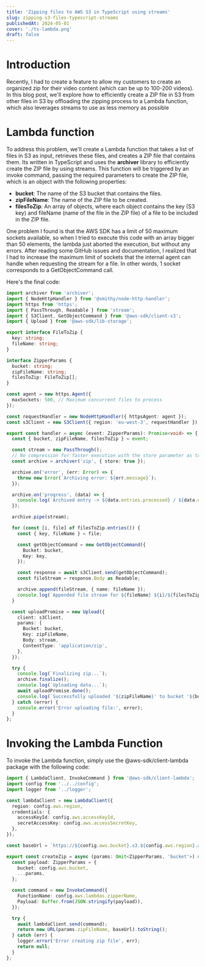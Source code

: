 ```yaml
---
title: 'Zipping files to AWS S3 in TypeScript using streams'
slug: zipping-s3-files-typescript-streams
publishedAt: 2024-05-01
cover: './ts-lambda.png'
draft: false
---
```


# Introduction
Recently, I had to create a feature to allow my customers to create an organized zip for their video content (which can be up to 100-200 videos).
In this blog post, we'll explore how to efficiently create a ZIP file in S3 from other files in S3 by offloading the zipping process to a Lambda function, which also leverages streams to use as less memory as possible

# Lambda function
To address this problem, we'll create a Lambda function that takes a list of files in S3 as input, retrieves these files, and creates a ZIP file that contains them.
Its written in TypeScript and uses the **archiver** library to efficiently create the ZIP file by using streams.
This function will be triggered by an invoke command, passing the required parameters to create the ZIP file, which is an object with the following properties:

- **bucket**: The name of the S3 bucket that contains the files.
- **zipFileName**: The name of the ZIP file to be created.
- **filesToZip**: An array of objects, where each object contains the key (S3 key) and fileName (name of the file in the ZIP file) of a file to be included in the ZIP file.

One problem I found is that the AWS SDK has a limit of 50 maximum sockets available, so when I tried to execute this code with an array bigger than 50 elements, the lambda just aborted the execution, but without any errors.
After reading some GitHub issues and documentation, I realized that I had to increase the maximum limit of sockets that the internal agent can handle when requesting the stream for a file. In other words, 1 socket corresponds to a GetObjectCommand call.

Here's the final code:

```ts
import archiver from 'archiver';
import { NodeHttpHandler } from '@smithy/node-http-handler';
import https from 'https';
import { PassThrough, Readable } from 'stream';
import { S3Client, GetObjectCommand } from '@aws-sdk/client-s3';
import { Upload } from '@aws-sdk/lib-storage';

export interface FileToZip {
  key: string;
  fileName: string;
}

interface ZipperParams {
  bucket: string;
  zipFileName: string;
  filesToZip: FileToZip[];
}

const agent = new https.Agent({
  maxSockets: 500, // Maximum concurrent files to process
});

const requestHandler = new NodeHttpHandler({ httpsAgent: agent });
const s3Client = new S3Client({ region: 'eu-west-3', requestHandler });

export const handler = async (event: ZipperParams): Promise<void> => {
  const { bucket, zipFileName, filesToZip } = event;

  const stream = new PassThrough();
  // No compression for faster execution with the store parameter as true
  const archive = archiver('zip', { store: true });

  archive.on('error', (err: Error) => {
    throw new Error(`Archiving error: ${err.message}`);
  });

  archive.on('progress', (data) => {
    console.log(`Archived entry -> ${data.entries.processed} / ${data.entries.total}`);
  });

  archive.pipe(stream);

  for (const [i, file] of filesToZip.entries()) {
    const { key, fileName } = file;

    const getObjectCommand = new GetObjectCommand({
      Bucket: bucket,
      Key: key,
    });

    const response = await s3Client.send(getObjectCommand);
    const fileStream = response.Body as Readable;

    archive.append(fileStream, { name: fileName });
    console.log(`Appended file stream for ${fileName} ${i}/${filesToZip.length}`);
  }

  const uploadPromise = new Upload({
    client: s3Client,
    params: {
      Bucket: bucket,
      Key: zipFileName,
      Body: stream,
      ContentType: 'application/zip',
    },
  });

  try {
    console.log(`Finalizing zip...`);
    archive.finalize();
    console.log(`Uploading data...`);
    await uploadPromise.done();
    console.log(`Successfully uploaded '${zipFileName}' to bucket '${bucket}'.`);
  } catch (error) {
    console.error('Error uploading file:', error);
  }
};
```

# Invoking the Lambda Function

To invoke the Lambda function, simply use the @aws-sdk/client-lambda package with the following code:

```ts
import { LambdaClient, InvokeCommand } from '@aws-sdk/client-lambda';
import config from '../../config';
import logger from '../logger';

const lambdaClient = new LambdaClient({
  region: config.aws.region,
  credentials: {
    accessKeyId: config.aws.accessKeyId,
    secretAccessKey: config.aws.accessSecretKey,
  },
});

const baseUrl = `https://${config.aws.bucket}.s3.${config.aws.region}.amazonaws.com/`;

export const createZip = async (params: Omit<ZipperParams, 'bucket'>) => {
  const payload: ZipperParams = {
    bucket: config.aws.bucket,
    ...params,
  };

  const command = new InvokeCommand({
    FunctionName: config.aws.lambdas.zipperName,
    Payload: Buffer.from(JSON.stringify(payload)),
  });

  try {
    await lambdaClient.send(command);
    return new URL(params.zipFileName, baseUrl).toString();
  } catch (err) {
    logger.error('Error creating zip file', err);
    return null;
  }
};
```